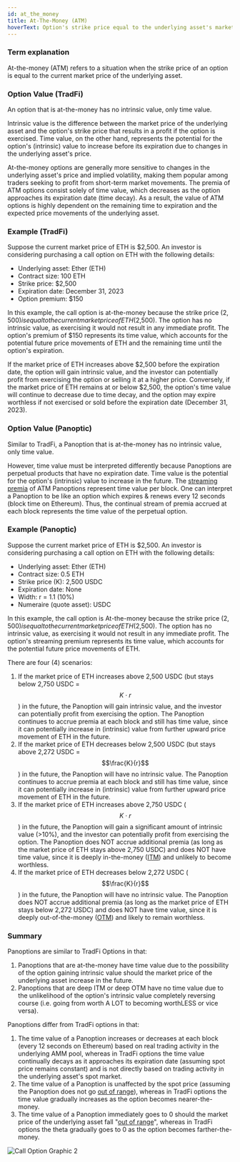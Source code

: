 ```yaml
---
id: at_the_money
title: At-The-Money (ATM)
hoverText: Option's strike price equal to the underlying asset's market price.
---
```


### Term explanation

At-the-money (ATM) refers to a situation when the strike price of an option is equal to the current market price of the underlying asset.

### Option Value (TradFi)
An option that is at-the-money has no intrinsic value, only time value.

Intrinsic value is the difference between the market price of the underlying asset and the option's strike price that results in a profit if the option is exercised. Time value, on the other hand, represents the potential for the option's (intrinsic) value to increase before its expiration due to changes in the underlying asset's price.

At-the-money options are generally more sensitive to changes in the underlying asset's price and implied volatility, making them popular among traders seeking to profit from short-term market movements. The premia of ATM options consist solely of time value, which decreases as the option approaches its expiration date (time decay). As a result, the value of ATM options is highly dependent on the remaining time to expiration and the expected price movements of the underlying asset.

### Example (TradFi)
Suppose the current market price of ETH is $2,500. An investor is considering purchasing a call option on ETH with the following details:
- Underlying asset: Ether (ETH)
- Contract size: 100 ETH
- Strike price: $2,500
- Expiration date: December 31, 2023
- Option premium: $150

In this example, the call option is at-the-money because the strike price ($2,500) is equal to the current market price of ETH ($2,500). The option has no intrinsic value, as exercising it would not result in any immediate profit. The option's premium of $150 represents its time value, which accounts for the potential future price movements of ETH and the remaining time until the option's expiration.

If the market price of ETH increases above $2,500 before the expiration date, the option will gain intrinsic value, and the investor can potentially profit from exercising the option or selling it at a higher price. Conversely, if the market price of ETH remains at or below $2,500, the option's time value will continue to decrease due to time decay, and the option may expire worthless if not exercised or sold before the expiration date (December 31, 2023).

### Option Value (Panoptic)
Similar to TradFi, a Panoption that is at-the-money has no intrinsic value, only time value.

However, time value must be interpreted differently because Panoptions are perpetual products that have no expiration date. Time value is the potential for the option's (intrinsic) value to increase in the future. The [streaming premia](/docs/terms/streaming) of ATM Panoptions represent time value per block. One can interpret a Panoption to be like an option which expires & renews every 12 seconds (block time on Ethereum). Thus, the continual stream of premia accrued at each block represents the time value of the perpetual option.

### Example (Panoptic)
Suppose the current market price of ETH is $2,500. An investor is considering purchasing a call option on ETH with the following details:
- Underlying asset: Ether (ETH)
- Contract size: 0.5 ETH
- Strike price (K): 2,500 USDC
- Expiration date: None
- Width: r = 1.1 (10%)
- Numeraire (quote asset): USDC

In this example, the call option is At-the-money because the strike price ($2,500) is equal to the current market price of ETH ($2,500). The option has no intrinsic value, as exercising it would not result in any immediate profit. The option's streaming premium represents its time value, which accounts for the potential future price movements of ETH.

There are four (4) scenarios:
1. If the market price of ETH increases above 2,500 USDC (but stays below 2,750 USDC = $$K \cdot r$$) in the future, the Panoption will gain intrinsic value, and the investor can potentially profit from exercising the option. The Panoption continues to accrue premia at each block and still has time value, since it can potentially increase in (intrinsic) value from further upward price movement of ETH in the future.
2. If the market price of ETH decreases below 2,500 USDC (but stays above 2,272 USDC = $$\frac{K}{r}$$) in the future, the Panoption will have no intrinsic value. The Panoption continues to accrue premia at each block and still has time value, since it can potentially increase in (intrinsic) value from further upward price movement of ETH in the future.
3. If the market price of ETH increases above 2,750 USDC ($$K \cdot r$$) in the future, the Panoption will gain a significant amount of intrinsic value (>10%), and the investor can potentially profit from exercising the option. The Panoption does NOT accrue additional premia (as long as the market price of ETH stays above 2,750 USDC) and does NOT have time value, since it is deeply in-the-money ([ITM](/docs/terms/in_the_money)) and unlikely to become worthless. 
4. If the market price of ETH decreases below 2,272 USDC ($$\frac{K}{r}$$) in the future, the Panoption will have no intrinsic value. The Panoption does NOT accrue additional premia (as long as the market price of ETH stays below 2,272 USDC) and does NOT have time value, since it is deeply out-of-the-money ([OTM](/docs/terms/out_of_the_money)) and likely to remain worthless.

### Summary
Panoptions are similar to TradFi Options in that:
1. Panoptions that are at-the-money have time value due to the possibility of the option gaining intrinsic value should the market price of the underlying asset increase in the future.
2. Panoptions that are deep ITM or deep OTM have no time value due to the unlikelihood of the option's intrinsic value completely reversing course (i.e. going from worth A LOT to becoming worthLESS or vice versa).

Panoptions differ from TradFi options in that:
1. The time value of a Panoption increases or decreases at each block (every 12 seconds on Ethereum) based on real trading activity in the underlying AMM pool, whereas in TradFi options the time value continually decays as it approaches its expiration date (assuming spot price remains constant) and is not directly based on trading activity in the underlying asset's spot market.
2. The time value of a Panoption is unaffected by the spot price (assuming the Panoption does not go [out of range](/docs/terms/out_of_range)), whereas in TradFi options the time value gradually increases as the option becomes nearer-the-money.
3. The time value of a Panoption immediately goes to 0 should the market price of the underlying asset fall "[out of range](/docs/terms/out_of_range)", whereas in TradFi options the theta gradually goes to 0 as the option becomes farther-the-money.

![Call Option Graphic 2](https://raw.githubusercontent.com/panoptic-labs/docs/main/static/img/theta.png)
